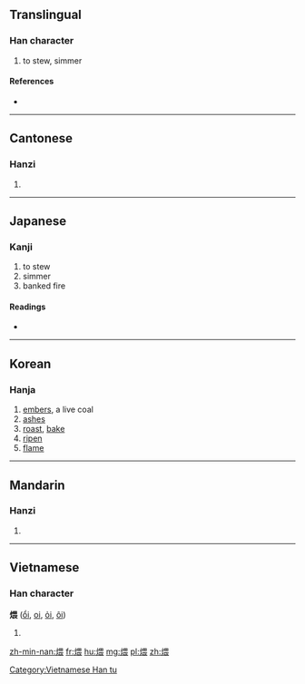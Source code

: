 ==Translingual==

===Han character===
{{Han char|rn=86|rad=火|as=09|sn=13|four=96832|canj=FWMV}}

# to stew, simmer

====References====
* {{Han ref|kx=0678.010|dkj=19228|dj=1089.050|hdz=32217.090|uh=7168|ud=29032|bh=B7DB|bd=47067}}

----

==Cantonese==

===Hanzi===
{{yue-hanzi|jyut=|y=wui1}}

# {{defn|lang=yue|sort=火09}}

----

==Japanese==

===Kanji===
{{ja-kanji|grade=|rs=火09}}

# to stew
# simmer
# banked fire

====Readings====
* {{ja-readings|on=[[わい]] (wai), [[うつ]] (utsu), [[うち]] (uchi)|kun=[[うずみび]] (uzumibi)}}

----

==Korean==

===Hanja===
{{ko-hanja|hangeul=외|eumhun=|rv=oe|mr=oe|y=oy}}

# [[embers]], a live coal
# [[ashes]]
# [[roast]], [[bake]]
# [[ripen]]
# [[flame]]

----

==Mandarin==

===Hanzi===
{{cmn-hanzi|pin=[[wēi]] ([[wei1]])|wg=wei<sup>1</sup>}}

# {{defn|lang=cmn|sort=火09}}

----

==Vietnamese==

===Han character===
'''煨''' ([[ổi]], [[oi]], [[ỏi]], [[ôi]])

# {{defn|lang=vi}}

[[Category:Vietnamese Han tu]]

[[zh-min-nan:煨]]
[[fr:煨]]
[[hu:煨]]
[[mg:煨]]
[[pl:煨]]
[[zh:煨]]